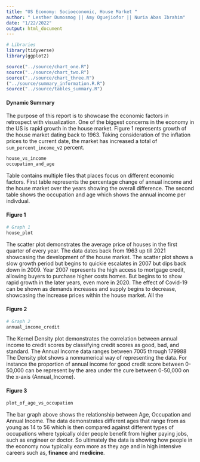 ```yaml
---
title: "US Economy: Socioeconomic, House Market "
author: " Lesther Dumosmog || Amy Oguejiofor || Nuria Abas Ibrahim"
date: "1/22/2022"
output: html_document
---
```



```r
# Libraries
library(tidyverse)
library(ggplot2)
```


```r
source("../source/chart_one.R")
source("../source/chart_two.R")
source("../source/chart_three.R")
("../source/summary_information.R.R")
source("../source/tables_summary.R")
```
#### Dynamic Summary
The purpose of this report is to showcase the economic factors in retrospect with visualization. One of the biggest concerns in the economy in the US is rapid growth in the house market. Figure 1 represents growth of the house market dating back to 1963. Taking consideration of the inflation prices to the current date, the market has increased a total of `sum_percent_income_v2` percent. 

```r
house_vs_income
occupation_and_age

```
Table contains multiple files that places focus on different economic factors. First table represents the percentage change of annual income and the house market over the years showing the overall difference. The second table shows the occupation and age which shows the annual income per indivdual. 

#### Figure 1
```r
# Graph 1
house_plot
```

The scatter plot demonstrates the average price of houses in the first quarter of every year. The data dates back from 1963 up till 2021 showcasing the development of the house market. The scatter plot shows a slow growth period but begins to quickie escalates in 2007 but dips back down in 2009. Year 2007 represents the high access  to mortgage credit, allowing buyers to purchase higher costs homes. But begins to to show rapid growth in the later years, even more in 2020. The effect of Covid-19 can be shown as demands increases and supply begins to decrease, showcasing the increase prices within the house market. All the

#### Figure 2
```r
# Graph 2
annual_income_credit
```
The Kernel Density plot demonstrates the correlation between annual income to credit scores by classifying credit scores as good, bad, and standard. The Annual Income data ranges between 7005 through 179988 The Density plot shows a nonnumerical way of representing the data. For instance the proportion of annual income for good credit score between 0-50,000 can be represent by the area under the cure between 0-50,000 on the x-axis (Annual_Income). 


#### Figure 3
```r
plot_of_age_vs_occupation
```
The bar graph above shows the relationship between Age, Occupation and Annual Income. The data demonstrates different ages that range from as young as 14 to 56 which is then compared against different types of occupations where typically older people benefit from higher paying jobs, such as engineer or doctor. So ultimately the data is showing how people in the economy now typically earn more as they age and in high intensive careers such as, **finance** and **medicine**.

